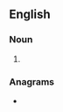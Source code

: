 ==English==

===Noun===
{{head|en|noun plural form}}

# {{plural of|houseful|lang=en}}

===Anagrams===
* {{anagrams|en|housesful}}